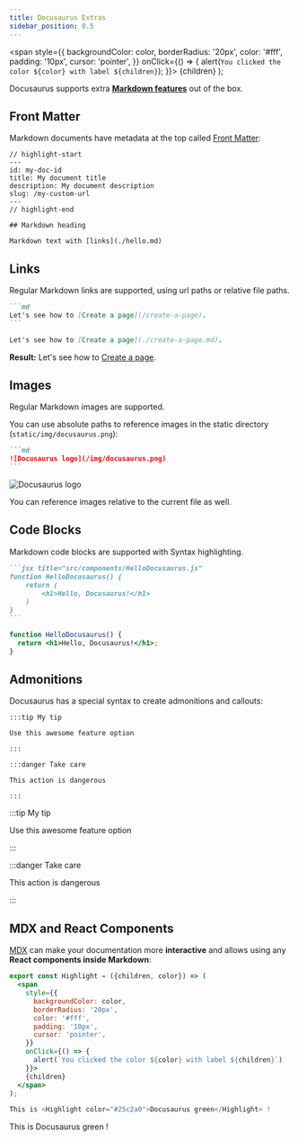 ```yaml
---
title: Docusaurus Extras
sidebar_position: 0.5
---
```



  <span
    style={{
      backgroundColor: color,
      borderRadius: '20px',
      color: '#fff',
      padding: '10px',
      cursor: 'pointer',
    }}
    onClick={() => {
      alert(`You clicked the color ${color} with label ${children}`);
    }}>
    {children}
  </span>
);

Docusaurus supports extra **[Markdown features](https://docusaurus.io/docs/markdown-features)** out of the box.

## Front Matter

Markdown documents have metadata at the top called [Front Matter](https://jekyllrb.com/docs/front-matter/):

```text title="my-doc.md"
// highlight-start
---
id: my-doc-id
title: My document title
description: My document description
slug: /my-custom-url
---
// highlight-end

## Markdown heading

Markdown text with [links](./hello.md)
```

## Links

Regular Markdown links are supported, using url paths or relative file paths.

````markdown
```md
Let's see how to [Create a page](/create-a-page).
```
````

<BrowserWindow>

```md
Let's see how to [Create a page](./create-a-page.md).
```

</BrowserWindow>

**Result:** Let's see how to [Create a page](./create-a-page.md).

## Images

Regular Markdown images are supported.

You can use absolute paths to reference images in the static directory (`static/img/docusaurus.png`):

````markdown
```md
![Docusaurus logo](/img/docusaurus.png)
```
````

<BrowserWindow>

![Docusaurus logo](/img/docusaurus.png)

</BrowserWindow>

You can reference images relative to the current file as well.

## Code Blocks

Markdown code blocks are supported with Syntax highlighting.

````markdown
```jsx title="src/components/HelloDocusaurus.js"
function HelloDocusaurus() {
    return (
        <h1>Hello, Docusaurus!</h1>
    )
}
```
````

<BrowserWindow>

```jsx title="src/components/HelloDocusaurus.js"
function HelloDocusaurus() {
  return <h1>Hello, Docusaurus!</h1>;
}
```

</BrowserWindow>

## Admonitions

Docusaurus has a special syntax to create admonitions and callouts:

    :::tip My tip

    Use this awesome feature option

    :::

    :::danger Take care

    This action is dangerous

    :::

<BrowserWindow>

:::tip My tip

Use this awesome feature option

:::

:::danger Take care

This action is dangerous

:::

</BrowserWindow>

## MDX and React Components

[MDX](https://mdxjs.com/) can make your documentation more **interactive** and allows using any **React components inside Markdown**:

```jsx
export const Highlight = ({children, color}) => (
  <span
    style={{
      backgroundColor: color,
      borderRadius: '20px',
      color: '#fff',
      padding: '10px',
      cursor: 'pointer',
    }}
    onClick={() => {
      alert(`You clicked the color ${color} with label ${children}`)
    }}>
    {children}
  </span>
);

This is <Highlight color="#25c2a0">Docusaurus green</Highlight> !
```

<BrowserWindow>

This is <Highlight color="#25c2a0">Docusaurus green</Highlight> !

</BrowserWindow>

